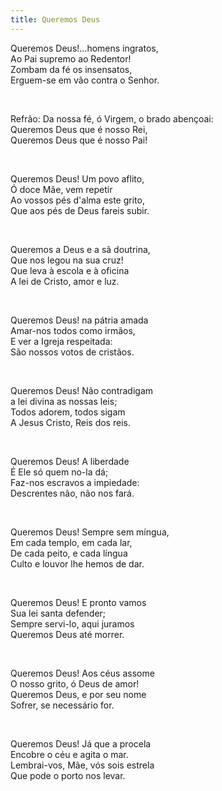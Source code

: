 ```yaml
---
title: Queremos Deus
---
```


<div class="not-content">

Queremos Deus!...homens ingratos,  
Ao Pai supremo ao Redentor!  
Zombam da fé os insensatos,  
Erguem-se em vão contra o Senhor.

<br />

Refrão: Da nossa fé, ó Virgem, o brado abençoai:  
Queremos Deus que é nosso Rei,  
Queremos Deus que é nosso Pai!

<br />

Queremos Deus! Um povo aflito,  
Ó doce Mãe, vem repetir  
Ao vossos pés d'alma este grito,  
Que aos pés de Deus fareis subir.

<br />

Queremos a Deus e a sã doutrina,  
Que nos legou na sua cruz!  
Que leva à escola e à oficina  
A lei de Cristo, amor e luz.

<br />

Queremos Deus! na pátria amada  
Amar-nos todos como irmãos,  
E ver a Igreja respeitada:  
São nossos votos de cristãos.

<br />

Queremos Deus! Não contradigam  
a lei divina as nossas leis;  
Todos adorem, todos sigam  
A Jesus Cristo, Reis dos reis.

<br />

Queremos Deus! A liberdade  
É Ele só quem no-la dá;  
Faz-nos escravos a impiedade:  
Descrentes não, não nos fará.

<br />

Queremos Deus! Sempre sem míngua,  
Em cada templo, em cada lar,  
De cada peito, e cada língua  
Culto e louvor lhe hemos de dar.

<br />

Queremos Deus! E pronto vamos  
Sua lei santa defender;  
Sempre servi-lo, aqui juramos  
Queremos Deus até morrer.

<br />

Queremos Deus! Aos céus assome  
O nosso grito, ó Deus de amor!  
Queremos Deus, e por seu nome  
Sofrer, se necessário for.

<br />

Queremos Deus! Já que a procela  
Encobre o céu e agita o mar.  
Lembrai-vos, Mãe, vós sois estrela  
Que pode o porto nos levar.

</div>
